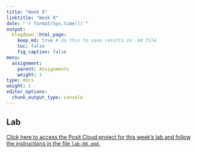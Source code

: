 ```yaml
---
title: "Week 8"
linktitle: "Week 8"
date: "`r format(Sys.time())`"
output:
  blogdown::html_page:
    keep_md: true # do this to save results in .md file
    toc: false
    fig_caption: false
menu:
  assignment:
    parent: Assignments
    weight: 1
type: docs
weight: 1
editor_options:
  chunk_output_type: console
---
```


## Lab

[Click here to access the Posit Cloud project for this week's lab and follow the instructions in the file `lab-08.qmd`.](https://posit.cloud/spaces/328615/content/5615188)
